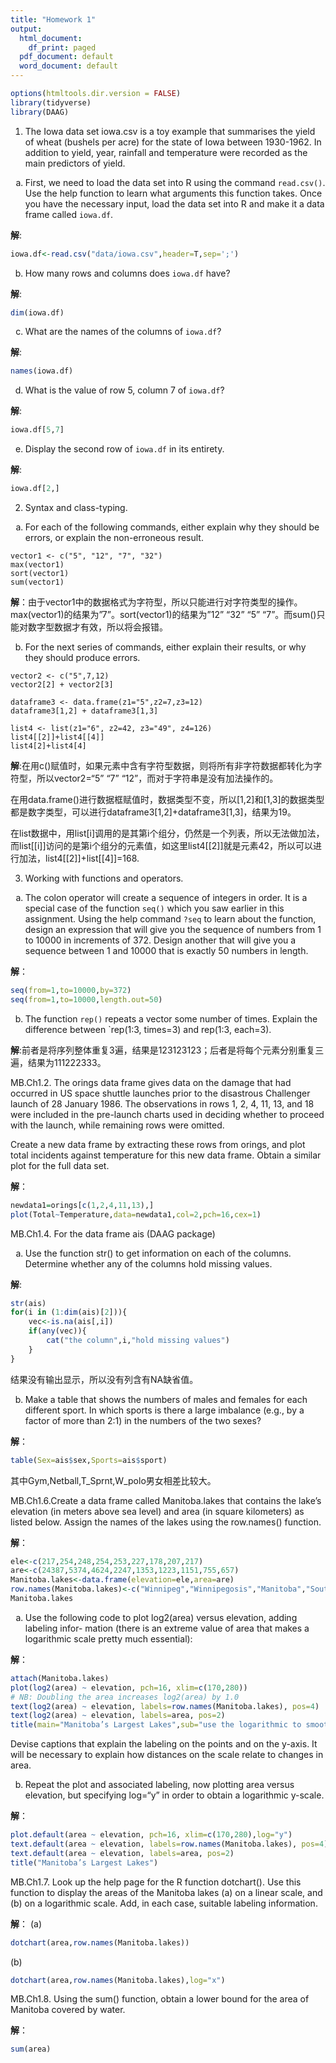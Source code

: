 ```yaml
---
title: "Homework 1"
output:
  html_document:
    df_print: paged
  pdf_document: default
  word_document: default
---
```

```r
options(htmltools.dir.version = FALSE)
library(tidyverse)
library(DAAG)
```


1. The Iowa data set iowa.csv is a toy example that summarises the yield of wheat (bushels per acre) for the state of Iowa between 1930-1962. In addition to yield, year, rainfall and temperature were recorded as the main predictors of yield.
a. First, we need to load the data set into R using the command `read.csv()`. Use the help function to learn what arguments this function takes. Once you have the necessary input, load the data set into R and make it a data frame called `iowa.df`.

**解**:
```r
iowa.df<-read.csv("data/iowa.csv",header=T,sep=';')
```
b. How many rows and columns does `iowa.df` have? 

**解**:
```r
dim(iowa.df)
```
c. What are the names of the columns of `iowa.df`?

**解**:
```r
names(iowa.df)
```
d. What is the value of row 5, column 7 of `iowa.df`?

**解**:
```r
iowa.df[5,7]
```
e. Display the second row of `iowa.df` in its entirety.

**解**:
```r
iowa.df[2,]
```

2. Syntax and class-typing.
a. For each of the following commands, either explain why they should be errors, or explain the non-erroneous result.

```
vector1 <- c("5", "12", "7", "32")
max(vector1)
sort(vector1)
sum(vector1)
```
**解**：由于vector1中的数据格式为字符型，所以只能进行对字符类型的操作。max(vector1)的结果为"7"。sort(vector1)的结果为"12" "32" "5" "7"。而sum()只能对数字型数据才有效，所以将会报错。

b. For the next series of commands, either explain their results, or why they should produce errors.

```
vector2 <- c("5",7,12)
vector2[2] + vector2[3]

dataframe3 <- data.frame(z1="5",z2=7,z3=12)
dataframe3[1,2] + dataframe3[1,3]

list4 <- list(z1="6", z2=42, z3="49", z4=126)
list4[[2]]+list4[[4]]
list4[2]+list4[4]
```
**解**:在用c()赋值时，如果元素中含有字符型数据，则将所有非字符数据都转化为字符型，所以vector2="5" "7" "12"，而对于字符串是没有加法操作的。

在用data.frame()进行数据框赋值时，数据类型不变，所以[1,2]和[1,3]的数据类型都是数字类型，可以进行dataframe3[1,2]+dataframe3[1,3]，结果为19。
    
在list数据中，用list[i]调用的是其第i个组分，仍然是一个列表，所以无法做加法，而list[[i]]访问的是第i个组分的元素值，如这里list4[[2]]就是元素42，所以可以进行加法，list4[[2]]+list[[4]]=168.

3. Working with functions and operators.
a. The colon operator will create a sequence of integers in order. It is a special case of the function `seq()` which you saw earlier in this assignment. Using the help command `?seq` to learn about the function, design an expression that will give you the sequence of numbers from 1 to 10000 in increments of 372. Design another that will give you a sequence between 1 and 10000 that is exactly 50 numbers in length.

**解**：
```r
seq(from=1,to=10000,by=372)
seq(from=1,to=10000,length.out=50)
```
    
b. The function `rep()` repeats a vector some number of times. Explain the difference between `rep(1:3, times=3) and rep(1:3, each=3).

**解**:前者是将序列整体重复3遍，结果是123123123；后者是将每个元素分别重复三遍，结果为111222333。

MB.Ch1.2. The orings data frame gives data on the damage that had occurred in US space shuttle launches prior to the disastrous Challenger launch of 28 January 1986. The observations in rows 1, 2, 4, 11, 13, and 18 were included in the pre-launch charts used in deciding whether to proceed with the launch, while remaining rows were omitted.

Create a new data frame by extracting these rows from orings, and plot total incidents against temperature for this new data frame. Obtain a similar plot for the full data set.

**解**：
```r
newdata1=orings[c(1,2,4,11,13),]
plot(Total~Temperature,data=newdata1,col=2,pch=16,cex=1)
```

MB.Ch1.4. For the data frame ais (DAAG package)

(a) Use the function str() to get information on each of the columns. Determine whether any of the columns hold missing values.

**解**:
```r
str(ais)
for(i in (1:dim(ais)[2])){
    vec<-is.na(ais[,i])
    if(any(vec)){
        cat("the column",i,"hold missing values")
    }
}
```

结果没有输出显示，所以没有列含有NA缺省值。

(b) Make a table that shows the numbers of males and females for each different sport. In which sports is there a large imbalance (e.g., by a factor of more than 2:1) in the numbers of the two sexes?

**解**：
```r
table(Sex=ais$sex,Sports=ais$sport)
```
其中Gym,Netball,T_Sprnt,W_polo男女相差比较大。


MB.Ch1.6.Create a data frame called Manitoba.lakes that contains the lake’s elevation (in meters above sea level) and area (in square kilometers) as listed below. Assign the names of the lakes using the row.names() function.


**解**：
```r
ele<-c(217,254,248,254,253,227,178,207,217)
are<-c(24387,5374,4624,2247,1353,1223,1151,755,657)
Manitoba.lakes<-data.frame(elevation=ele,area=are)
row.names(Manitoba.lakes)<-c("Winnipeg","Winnipegosis","Manitoba","SouthernIndian","Cedar","Island","Gods","Cross","Playgreen")
Manitoba.lakes
```

(a) Use the following code to plot log2(area) versus elevation, adding labeling infor- mation (there is an extreme value of area that makes a logarithmic scale pretty much essential):

**解**：
```r
attach(Manitoba.lakes)
plot(log2(area) ~ elevation, pch=16, xlim=c(170,280))
# NB: Doubling the area increases log2(area) by 1.0
text(log2(area) ~ elevation, labels=row.names(Manitoba.lakes), pos=4)
text(log2(area) ~ elevation, labels=area, pos=2) 
title(main="Manitoba’s Largest Lakes",sub="use the logarithmic to smooth the extreme value")
```

Devise captions that explain the labeling on the points and on the y-axis. It will be necessary to explain how distances on the scale relate to changes in area.

(b) Repeat the plot and associated labeling, now plotting area versus elevation, but specifying log="y" in order to obtain a logarithmic y-scale.

**解**：
```r
plot.default(area ~ elevation, pch=16, xlim=c(170,280),log="y")
text.default(area ~ elevation, labels=row.names(Manitoba.lakes), pos=4)
text.default(area ~ elevation, labels=area, pos=2) 
title("Manitoba’s Largest Lakes")

```

MB.Ch1.7. Look up the help page for the R function dotchart(). Use this function to display the areas of the Manitoba lakes (a) on a linear scale, and (b) on a logarithmic scale. Add, in each case, suitable labeling information.

**解**：
(a)
```r
dotchart(area,row.names(Manitoba.lakes))
```

\(b)
```r
dotchart(area,row.names(Manitoba.lakes),log="x")
```

MB.Ch1.8. Using the sum() function, obtain a lower bound for the area of Manitoba covered by water.

**解**：
```r
sum(area)
```

